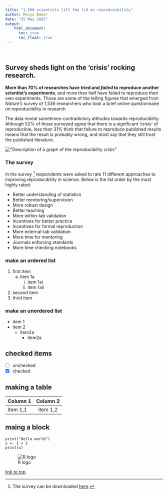 ```yaml
---
title: "1,500 scientists lift the lid on reproducibility"
author: Monya Baker
date: "25 May 2025"
output:
    html_document:
      toc: true
      toc_float: true
---
```

\

## Survey sheds light on the 'crisis' rocking research.

**More than 70% of researches have tried and *failed* to reproduce another scientist's experiments**, and more than half have failed to reproduce their own experiments. Those are some of the telling figures that emerged from *Nature's* survey of 1,536 researchers who took a brief online questionnaire on reproducibility in research
\

The data reveal sometimes-contradictory attitudes towards reproducibility. Although 52% of those surveyed agree that there is a significant 'crisis' of reproducible, less than 31% think that failure to reproduce published results means that the result is probably wrong, and most say that they still trust the published literature. 
\

!["Description of a graph of the reproducibility crisis"](img/reproducibility-graphic.jpeg)
\


### The survey
In the survey [^1] respondents were asked to rate 11 different approaches to improving reproducibility in science. Below is the list order by the most highly rated:

* Better understanding of statistics
* Better mentoring/supervision
* More robust design
* Better teaching
* More within-lab validation
* Incentives for better practice
* Incentives for formal reproduction
* More external-lab validation
* More time for mentoring
* Journals enforcing standards
* More time checking notebooks

### make an ordered list
1. first item
    a. item 1a
        i. item 1ai
        ii. item 1aii
2. second item
3. third item

### make an unordered list
* item 1
* item 2
    * item2a
        * item2a 
        
## checked items 
- [ ]  unchecked
- [x]  checked

## making a table

| Column 1 | Column 2 |
| :------- | :------: |
| item 1,1 | item 1,2 |

## maing a block
``` 
print("Hello world")
x <- 1 + 2
print(x)
```

![R logo](img/rlogo.png)

[link to top](#markdown-header)

[^1]: The survey can be downloaded [here](https://www.nature.com/news/polopoly_fs/7.36741!/file/Reproduciblility%20Questionnaire.doc).
[^2]: this is the next footnote
